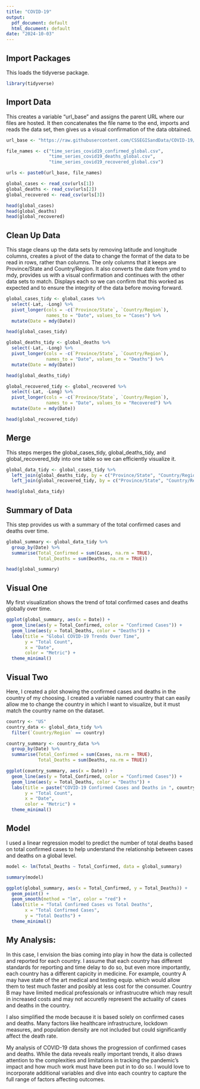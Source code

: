 ```yaml
---
title: "COVID-19"
output:
  pdf_document: default
  html_document: default
date: "2024-10-03"
---
```


## Import Packages

This loads the tidyverse package.

```r
library(tidyverse)
```

## Import Data

This creates a variable "url_base" and assigns the parent URL where our files are hosted. It then concatenates the file name to the end, imports and reads the data set, then gives us a visual confirmation of the data obtained.

```r
url_base <- "https://raw.githubusercontent.com/CSSEGISandData/COVID-19/master/csse_covid_19_data/csse_covid_19_time_series/"

file_names <- c("time_series_covid19_confirmed_global.csv", 
                "time_series_covid19_deaths_global.csv", 
                "time_series_covid19_recovered_global.csv")

urls <- paste0(url_base, file_names)

global_cases <- read_csv(urls[1])
global_deaths <- read_csv(urls[2])
global_recovered <- read_csv(urls[3])

head(global_cases)
head(global_deaths)
head(global_recovered)
```

## Clean Up Data

This stage cleans up the data sets by removing latitude and longitude columns, creates a pivot of the data to change the format of the data to be read in rows, rather than columns. The only columns that it keeps are Province/State and Country/Region. It also converts the date from ymd to mdy, provides us with a visual confirmation and continues with the other data sets to match. Displays each so we can confirm that this worked as expected and to ensure the integrity of the data before moving forward.

```r
global_cases_tidy <- global_cases %>%
  select(-Lat, -Long) %>% 
  pivot_longer(cols = -c(`Province/State`, `Country/Region`), 
               names_to = "Date", values_to = "Cases") %>%
  mutate(Date = mdy(Date)) 

head(global_cases_tidy)

global_deaths_tidy <- global_deaths %>%
  select(-Lat, -Long) %>% 
  pivot_longer(cols = -c(`Province/State`, `Country/Region`),  
               names_to = "Date", values_to = "Deaths") %>%
  mutate(Date = mdy(Date))  

head(global_deaths_tidy)

global_recovered_tidy <- global_recovered %>%
  select(-Lat, -Long) %>% 
  pivot_longer(cols = -c(`Province/State`, `Country/Region`),  
               names_to = "Date", values_to = "Recovered") %>%
  mutate(Date = mdy(Date))  

head(global_recovered_tidy)
```

## Merge

This steps merges the global_cases_tidy, global_deaths_tidy, and global_recovered_tidy into one table so we can efficiently visualize it.

```r
global_data_tidy <- global_cases_tidy %>%
  left_join(global_deaths_tidy, by = c("Province/State", "Country/Region", "Date")) %>%
  left_join(global_recovered_tidy, by = c("Province/State", "Country/Region", "Date"))

head(global_data_tidy)
```

## Summary of Data

This step provides us with a summary of the total confirmed cases and deaths over time.

```r
global_summary <- global_data_tidy %>%
  group_by(Date) %>%
  summarise(Total_Confirmed = sum(Cases, na.rm = TRUE), 
            Total_Deaths = sum(Deaths, na.rm = TRUE))

head(global_summary)

```

## Visual One

My first visualization shows the trend of total confirmed cases and deaths globally over time.

```r
ggplot(global_summary, aes(x = Date)) +
  geom_line(aes(y = Total_Confirmed, color = "Confirmed Cases")) +
  geom_line(aes(y = Total_Deaths, color = "Deaths")) +
  labs(title = "Global COVID-19 Trends Over Time",
       y = "Total Count",
       x = "Date",
       color = "Metric") +
  theme_minimal()

```

## Visual Two

Here, I created a plot showing the confirmed cases and deaths in the country of my choosing. I created a variable named country that can easily allow me to change the country in which I want to visualize, but it must match the country name on the dataset.

```r
country <- "US"
country_data <- global_data_tidy %>%
  filter(`Country/Region` == country)

country_summary <- country_data %>%
  group_by(Date) %>%
  summarise(Total_Confirmed = sum(Cases, na.rm = TRUE),
            Total_Deaths = sum(Deaths, na.rm = TRUE))

ggplot(country_summary, aes(x = Date)) +
  geom_line(aes(y = Total_Confirmed, color = "Confirmed Cases")) +
  geom_line(aes(y = Total_Deaths, color = "Deaths")) +
  labs(title = paste("COVID-19 Confirmed Cases and Deaths in ", country),
       y = "Total Count",
       x = "Date",
       color = "Metric") +
  theme_minimal()

```

## Model

I used a linear regression model to predict the number of total deaths based on total confirmed cases to help understand the relationship between cases and deaths on a global level.

```r
model <- lm(Total_Deaths ~ Total_Confirmed, data = global_summary)

summary(model)

ggplot(global_summary, aes(x = Total_Confirmed, y = Total_Deaths)) +
  geom_point() +
  geom_smooth(method = "lm", color = "red") +
  labs(title = "Total Confirmed Cases vs Total Deaths",
       x = "Total Confirmed Cases",
       y = "Total Deaths") +
  theme_minimal()

```

## My Analysis:

In this case, I envision the bias coming into play in how the data is collected and reported for each country. I assume that each country has different standards for reporting and time delay to do so, but even more importantly, each country has a different capicity in medicine. For example, country A may have state of the art medical and testing equip. which would allow them to test much faster and posibly at less cost for the consumer. Country B may have limited medical professionals or infrastrucutre which may result in increased costs and may not accuretly represent the actuality of cases and deaths in the country.

I also simplified the mode because it is based solely on confirmed cases and deaths. Many factors like healthcare infrastructure, lockdown measures, and population density are not included but could significantly affect the death rate.

My analysis of COVID-19 data shows the progression of confirmed cases and deaths. While the data reveals really important trends, it also draws attention to the complexities and limitations in tracking the pandemic's impact and how much work must have been put in to do so. I would love to incorporate additional variables and dive into each country to capture the full range of factors affecting outcomes.
